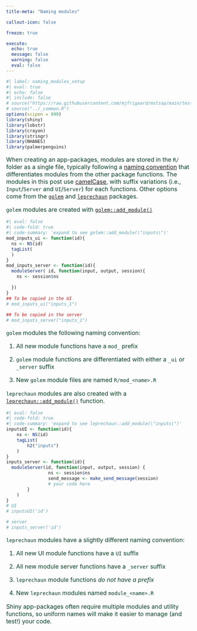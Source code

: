 ```yaml
---
title-meta: "Naming modules"

callout-icon: false

freeze: true

execute:
  echo: true
  message: false
  warning: false
  eval: false
---
```


```r
#| label: naming_modules_setup
#| eval: true 
#| echo: false 
#| include: false
# source("https://raw.githubusercontent.com/mjfrigaard/mstsap/main/tests/testthat/helper.R")
# source("../_common.R")
options(scipen = 999)
library(shiny)
library(lobstr)
library(crayon)
library(stringr)
library(NHANES)
library(palmerpenguins)
```


:::: {.callout-note collapse='true' title="Naming modules"}

::: {style='font-size: 1.15em; color: #063E23;'}
When creating an app-packages, modules are stored in the `R/` folder as a single file, typically following a [naming convention](https://mastering-shiny.org/scaling-modules.html#naming-conventions) that differentiates modules from the other package functions. The modules in this post use [camelCase](https://en.wikipedia.org/wiki/Camel_case), with suffix variations (i.e., `Input`/`Server` and `UI`/`Server`) for each functions. Other options come from the [`golem`](https://thinkr-open.github.io/golem/) and [`leprechaun`](https://leprechaun.opifex.org/#/) packages. 

`golem` modules are created with  [`golem::add_module()`](https://thinkr-open.github.io/golem/reference/add_module.html) 

:::


```r
#| eval: false
#| code-fold: true
#| code-summary: 'expand to see golem::add_module(\"inputs\")'
mod_inputs_ui <- function(id){
  ns <- NS(id)
  tagList(
  )
}
mod_inputs_server <- function(id){
  moduleServer( id, function(input, output, session){
    ns <- session$ns
 
  })
}
## To be copied in the UI
# mod_inputs_ui("inputs_1")
    
## To be copied in the server
# mod_inputs_server("inputs_1")
```

::: {style='font-size: 1.15em; color: #063E23;'}

`golem` modules the following naming convention: 

1. All new module functions have a `mod_` prefix 

2. `golem` module functions are differentiated with either a `_ui` or `_server` suffix

3. New `golem` module files are named `R/mod_<name>.R`

`leprechaun` modules are also created with a [`leprechaun::add_module()`](https://leprechaun.opifex.org/#/reference/add_module) function.

:::

```r
#| eval: false
#| code-fold: true
#| code-summary: 'expand to see leprechaun::add_module(\"inputs\")'
inputsUI <- function(id){
	ns <- NS(id)
	tagList(
		h2("inputs")
	)
}
inputs_server <- function(id){
  moduleServer(id, function(input, output, session) {
				ns <- session$ns
				send_message <- make_send_message(session)
				# your code here
		}
	)
}
# UI
# inputsUI('id')

# server
# inputs_server('id')
```

::: {style='font-size: 1.15em; color: #063E23;'}

`leprechaun` modules have a slightly different naming convention: 

1. All new UI module functions have a `UI` suffix

2. All new module server functions have a `_server` suffix 

3. `leprechaun` module functions *do not have a prefix*

4. New `leprechaun` modules named `module_<name>.R`

Shiny app-packages often require multiple modules and utility functions, so uniform names will make it easier to manage (and test!) your code.
:::
::::